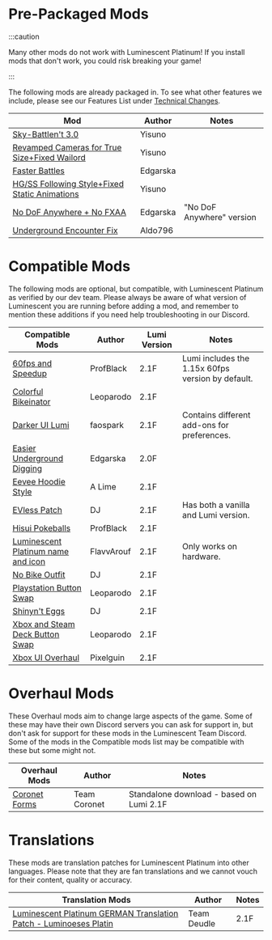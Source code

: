 
# Pre-Packaged Mods

:::caution

Many other mods do not work with Luminescent Platinum! If you install mods that don't work, you could risk breaking your game!

:::

The following mods are already packaged in. To see what other features we include, please see our Features List under [Technical Changes](features.mdx#technical-changes).

| Mod                                                                                 | Author                  | Notes                     |
| ----------------------------------------------------------------------------------- | ----------------------- | ------------------------- |
| [Sky-Battlen't 3.0](https://www.nexusmods.com/pokemonbdsp/mods/10)                  | Yisuno                  |                           |
| [Revamped Cameras for True Size+Fixed Wailord](https://gamebanana.com/mods/346410)  | Yisuno                  |                           |
| [Faster Battles](https://gamebanana.com/mods/340352)                                | Edgarska                |                           |
| [HG/SS Following Style+Fixed Static Animations](https://gamebanana.com/mods/345001) | Yisuno                  |                           |
| [No DoF Anywhere + No FXAA](https://gamebanana.com/mods/340159)                     | Edgarska                | "No DoF Anywhere" version |
| [Underground Encounter Fix](https://gamebanana.com/mods/346666)                     | Aldo796                 |                           |

# Compatible Mods

The following mods are optional, but compatible, with Luminescent Platinum as verified by our dev team. Please always be aware of what version of Luminescent you are running before adding a mod, and remember to mention these additions if you need help troubleshooting in our Discord.

| Compatible Mods                                                                     | Author                  | Lumi Version              | Notes                     |
| ----------------------------------------------------------------------------------- | ----------------------- | ------------------------- | ------------------------- |
| [60fps and Speedup](https://www.nexusmods.com/pokemonbdsp/mods/9)                   | ProfBlack               | 2.1F                      | Lumi includes the 1.15x 60fps version by default.|
| [Colorful Bikeinator](https://www.nexusmods.com/pokemonbdsp/mods/7)                 | Leoparodo               | 2.1F                      |                           |
| [Darker UI Lumi](https://www.nexusmods.com/pokemonbdsp/mods/12)                     | faospark                | 2.1F                      | Contains different add-ons for preferences.|
| [Easier Underground Digging](https://gamebanana.com/mods/340161)                    | Edgarska                | 2.0F                      |                           |
| [Eevee Hoodie Style](https://gamebanana.com/mods/339850)                            | A Lime                  | 2.1F                      |                           |
| [EVless Patch](https://www.nexusmods.com/pokemonbdsp/mods/17)                       | DJ                      | 2.1F                      | Has both a vanilla and Lumi version.                         |
| [Hisui Pokeballs](https://www.nexusmods.com/pokemonbdsp/mods/14)                    | ProfBlack               | 2.1F                      |                           |
| [Luminescent Platinum name and icon](https://www.nexusmods.com/pokemonbdsp/mods/5)  | FlavvArouf              | 2.1F                      | Only works on hardware.   |
| [No Bike Outfit](https://www.nexusmods.com/pokemonbdsp/mods/25)                     | DJ                      | 2.1F                      |                           |
| [Playstation Button Swap](https://www.nexusmods.com/pokemonbdsp/mods/8)             | Leoparodo               | 2.1F                      |                           |
| [Shinyn't Eggs](https://www.nexusmods.com/pokemonbdsp/mods/24)                      | DJ                      | 2.1F                      |                           |
| [Xbox and Steam Deck Button Swap](https://www.nexusmods.com/pokemonbdsp/mods/4)     | Leoparodo               | 2.1F                      |                           |
| [Xbox UI Overhaul](https://www.nexusmods.com/pokemonbdsp/mods/11)                   | Pixelguin               | 2.1F                      |                           |

# Overhaul Mods

These Overhaul mods aim to change large aspects of the game. Some of these may have their own Discord servers you can ask for support in, but don't ask for support for these mods in the Luminescent Team Discord. Some of the mods in the Compatible mods list may be compatible with these but some might not.

| Overhaul Mods                                                                       | Author                  | Notes                     |
| ----------------------------------------------------------------------------------- | ----------------------- | ------------------------- |
| [Coronet Forms](https://www.nexusmods.com/pokemonbdsp/mods/20)                      | Team Coronet            | Standalone download - based on Lumi 2.1F      |

# Translations

These mods are translation patches for Luminescent Platinum into other languages. Please note that they are fan translations and we cannot vouch for their content, quality or accuracy.

| Translation Mods                                                                    | Author                  | Notes                     |
| ----------------------------------------------------------------------------------- | ----------------------- | ------------------------- |
| [Luminescent Platinum GERMAN Translation Patch - Luminoeses Platin](https://www.nexusmods.com/pokemonbdsp/mods/23)                     | Team Deudle             | 2.1F                      | German Translation np|
